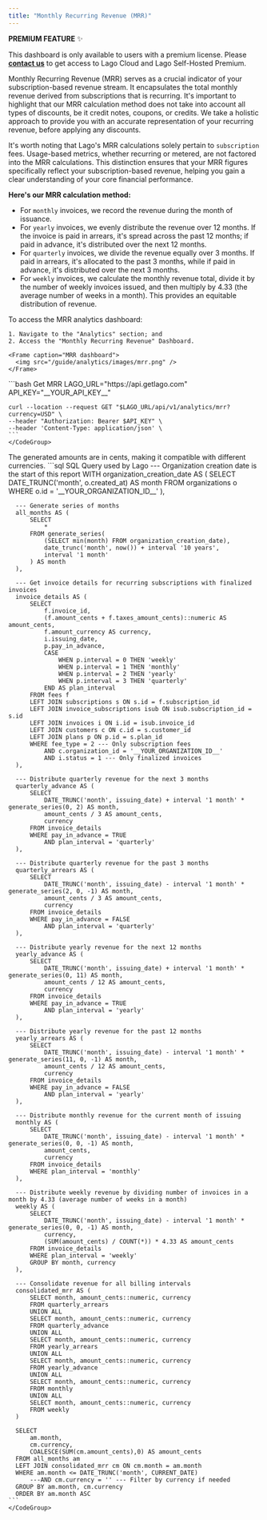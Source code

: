 ```yaml
---
title: "Monthly Recurring Revenue (MRR)"
---
```


<Info>

**PREMIUM FEATURE** ✨

This dashboard is only available to users with a premium license. Please
**[contact us](mailto:hello@getlago.com)** to get access to Lago Cloud and Lago
Self-Hosted Premium.

</Info>

Monthly Recurring Revenue (MRR) serves as a crucial indicator of your subscription-based revenue stream.
It encapsulates the total monthly revenue derived from subscriptions that is recurring. It's important to highlight that our MRR calculation
method does not take into account all types of discounts, be it credit notes, coupons, or credits. We take a holistic
approach to provide you with an accurate representation of your recurring revenue, before applying any discounts.

It's worth noting that Lago's MRR calculations solely pertain to `subscription` fees. Usage-based metrics,
whether recurring or metered, are not factored into the MRR calculations. This distinction ensures that your MRR figures
specifically reflect your subscription-based revenue, helping you gain a clear understanding of your core financial
performance.

**Here's our MRR calculation method:**

- For `monthly` invoices, we record the revenue during the month of issuance.
- For `yearly` invoices, we evenly distribute the revenue over 12 months. If the invoice is paid in arrears, it's spread across the past 12 months; if paid in advance, it's distributed over the next 12 months.
- For `quarterly` invoices, we divide the revenue equally over 3 months. If paid in arrears, it's allocated to the past 3 months, while if paid in advance, it's distributed over the next 3 months.
- For `weekly` invoices, we calculate the monthly revenue total, divide it by the number of weekly invoices issued, and then multiply by 4.33 (the average number of weeks in a month). This provides an equitable distribution of revenue.

<Tabs>
  <Tab title="Dashboard"> 
    To access the MRR analytics dashboard:

    1. Navigate to the "Analytics" section; and
    2. Access the "Monthly Recurring Revenue" Dashboard.

    <Frame caption="MRR dashboard">
      <img src="/guide/analytics/images/mrr.png" />
    </Frame>

   </Tab>
     <Tab title="API">
    <CodeGroup>
    ```bash Get MRR
    LAGO_URL="https://api.getlago.com"
    API_KEY="__YOUR_API_KEY__"

    curl --location --request GET "$LAGO_URL/api/v1/analytics/mrr?currency=USD" \
    --header "Authorization: Bearer $API_KEY" \
    --header 'Content-Type: application/json' \
    ```
    </CodeGroup>
  </Tab>
  <Tab title="SQL Query">
    <Info>
       The generated amounts are in cents, making it compatible with different currencies.
    </Info>
    <CodeGroup>
    ```sql SQL Query used by Lago
      --- Organization creation date is the start of this report
      WITH organization_creation_date AS (
          SELECT
              DATE_TRUNC('month', o.created_at) AS month
          FROM organizations o
          WHERE o.id = '__YOUR_ORGANIZATION_ID__'
      ),

      --- Generate series of months
      all_months AS (
          SELECT
              *
          FROM generate_series(
              (SELECT min(month) FROM organization_creation_date),
              date_trunc('month', now()) + interval '10 years',
              interval '1 month'
          ) AS month
      ),

      --- Get invoice details for recurring subscriptions with finalized invoices
      invoice_details AS (
          SELECT
              f.invoice_id,
              (f.amount_cents + f.taxes_amount_cents)::numeric AS amount_cents,
              f.amount_currency AS currency,
              i.issuing_date,
              p.pay_in_advance,
              CASE
                  WHEN p.interval = 0 THEN 'weekly'
                  WHEN p.interval = 1 THEN 'monthly'
                  WHEN p.interval = 2 THEN 'yearly'
                  WHEN p.interval = 3 THEN 'quarterly'
              END AS plan_interval
          FROM fees f
          LEFT JOIN subscriptions s ON s.id = f.subscription_id
          LEFT JOIN invoice_subscriptions isub ON isub.subscription_id = s.id
          LEFT JOIN invoices i ON i.id = isub.invoice_id
          LEFT JOIN customers c ON c.id = s.customer_id
          LEFT JOIN plans p ON p.id = s.plan_id
          WHERE fee_type = 2 --- Only subscription fees
              AND c.organization_id = '__YOUR_ORGANIZATION_ID__'
              AND i.status = 1 --- Only finalized invoices
      ),

      --- Distribute quarterly revenue for the next 3 months
      quarterly_advance AS (
          SELECT
              DATE_TRUNC('month', issuing_date) + interval '1 month' * generate_series(0, 2) AS month,
              amount_cents / 3 AS amount_cents,
              currency
          FROM invoice_details
          WHERE pay_in_advance = TRUE
              AND plan_interval = 'quarterly'
      ),

      --- Distribute quarterly revenue for the past 3 months
      quarterly_arrears AS (
          SELECT
              DATE_TRUNC('month', issuing_date) - interval '1 month' * generate_series(2, 0, -1) AS month,
              amount_cents / 3 AS amount_cents,
              currency
          FROM invoice_details
          WHERE pay_in_advance = FALSE
              AND plan_interval = 'quarterly'
      ),

      --- Distribute yearly revenue for the next 12 months
      yearly_advance AS (
          SELECT
              DATE_TRUNC('month', issuing_date) + interval '1 month' * generate_series(0, 11) AS month,
              amount_cents / 12 AS amount_cents,
              currency
          FROM invoice_details
          WHERE pay_in_advance = TRUE
              AND plan_interval = 'yearly'
      ),

      --- Distribute yearly revenue for the past 12 months
      yearly_arrears AS (
          SELECT
              DATE_TRUNC('month', issuing_date) - interval '1 month' * generate_series(11, 0, -1) AS month,
              amount_cents / 12 AS amount_cents,
              currency
          FROM invoice_details
          WHERE pay_in_advance = FALSE
              AND plan_interval = 'yearly'
      ),

      --- Distribute monthly revenue for the current month of issuing
      monthly AS (
          SELECT
              DATE_TRUNC('month', issuing_date) - interval '1 month' * generate_series(0, 0, -1) AS month,
              amount_cents,
              currency
          FROM invoice_details
          WHERE plan_interval = 'monthly'
      ),

      --- Distribute weekly revenue by dividing number of invoices in a month by 4.33 (average number of weeks in a month)
      weekly AS (
          SELECT
              DATE_TRUNC('month', issuing_date) - interval '1 month' * generate_series(0, 0, -1) AS month,
              currency,
              (SUM(amount_cents) / COUNT(*)) * 4.33 AS amount_cents
          FROM invoice_details
          WHERE plan_interval = 'weekly'
          GROUP BY month, currency
      ),

      --- Consolidate revenue for all billing intervals
      consolidated_mrr AS (
          SELECT month, amount_cents::numeric, currency
          FROM quarterly_arrears
          UNION ALL
          SELECT month, amount_cents::numeric, currency
          FROM quarterly_advance
          UNION ALL
          SELECT month, amount_cents::numeric, currency
          FROM yearly_arrears
          UNION ALL
          SELECT month, amount_cents::numeric, currency
          FROM yearly_advance
          UNION ALL
          SELECT month, amount_cents::numeric, currency
          FROM monthly
          UNION ALL
          SELECT month, amount_cents::numeric, currency
          FROM weekly
      )

      SELECT
          am.month,
          cm.currency,
          COALESCE(SUM(cm.amount_cents),0) AS amount_cents
      FROM all_months am
      LEFT JOIN consolidated_mrr cm ON cm.month = am.month
      WHERE am.month <= DATE_TRUNC('month', CURRENT_DATE)
          ---AND cm.currency = '' --- Filter by currency if needed
      GROUP BY am.month, cm.currency
      ORDER BY am.month ASC
    ```
    </CodeGroup>

  </Tab>
</Tabs>
